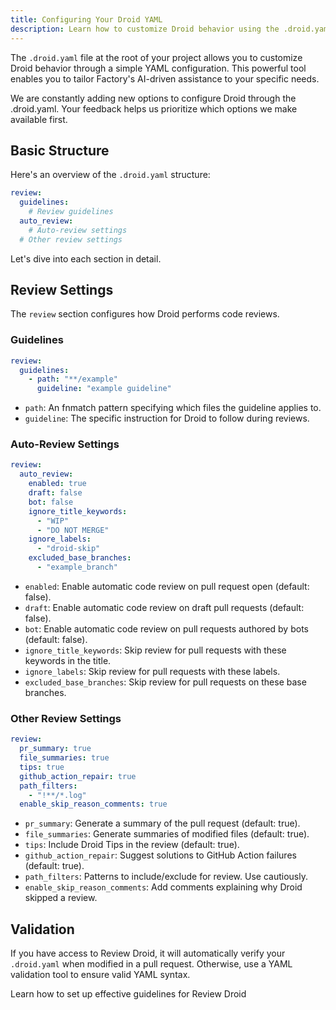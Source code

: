 ```yaml
---
title: Configuring Your Droid YAML
description: Learn how to customize Droid behavior using the .droid.yaml file
---
```


The `.droid.yaml` file at the root of your project allows you to customize Droid behavior through a simple YAML configuration. This powerful tool enables you to tailor Factory's AI-driven assistance to your specific needs.

<Note>
  We are constantly adding new options to configure Droid through the .droid.yaml. Your feedback helps us prioritize which options we make available first.
</Note>

## Basic Structure

Here's an overview of the `.droid.yaml` structure:

```yaml
review:
  guidelines:
    # Review guidelines
  auto_review:
    # Auto-review settings
  # Other review settings
```

Let's dive into each section in detail.

## Review Settings

The `review` section configures how Droid performs code reviews.

### Guidelines

```yaml
review:
  guidelines:
    - path: "**/example"
      guideline: "example guideline"
```

- `path`: An fnmatch pattern specifying which files the guideline applies to.
- `guideline`: The specific instruction for Droid to follow during reviews.

### Auto-Review Settings

```yaml
review:
  auto_review:
    enabled: true
    draft: false
    bot: false
    ignore_title_keywords:
      - "WIP"
      - "DO NOT MERGE"
    ignore_labels:
      - "droid-skip"
    excluded_base_branches:
      - "example_branch"
```

- `enabled`: Enable automatic code review on pull request open (default: false).
- `draft`: Enable automatic code review on draft pull requests (default: false).
- `bot`: Enable automatic code review on pull requests authored by bots (default: false).
- `ignore_title_keywords`: Skip review for pull requests with these keywords in the title.
- `ignore_labels`: Skip review for pull requests with these labels.
- `excluded_base_branches`: Skip review for pull requests on these base branches.

### Other Review Settings

```yaml
review:
  pr_summary: true
  file_summaries: true
  tips: true
  github_action_repair: true
  path_filters:
    - "!**/*.log"
  enable_skip_reason_comments: true
```

- `pr_summary`: Generate a summary of the pull request (default: true).
- `file_summaries`: Generate summaries of modified files (default: true).
- `tips`: Include Droid Tips in the review (default: true).
- `github_action_repair`: Suggest solutions to GitHub Action failures (default: true).
- `path_filters`: Patterns to include/exclude for review. Use cautiously.
- `enable_skip_reason_comments`: Add comments explaining why Droid skipped a review.

## Validation

If you have access to Review Droid, it will automatically verify your `.droid.yaml` when modified in a pull request. Otherwise, use a YAML validation tool to ensure valid YAML syntax.

<Card title="Review Droid Guidelines" icon="book" href="/onboarding/configuring-your-review-droid/review-droid-guidelines">
  Learn how to set up effective guidelines for Review Droid
</Card>
